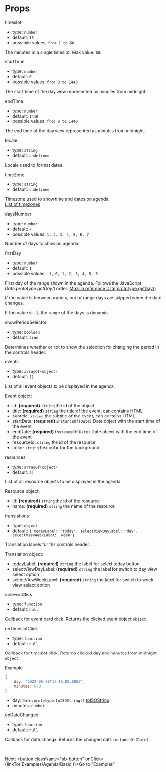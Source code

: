 

<Meta title="Docs/Props" />

# Props

<div className="subheading-2">timeslot</div>

- type: `number`
- default: `15`
- possibile values: `from 1 to 60`

The minutes in a single timeslot. Max value: `60`.

<div className="subheading-2">startTime</div>

- type: `number`
- default: `0`
- possible values: `from 0 to 1440`

The start time of the day view represented as minutes from midnight.

<div className="subheading-2">endTime</div>

- type: `number`
- default: `1440`
- possible values: `from 0 to 1440`

The end time of the day view represented as minutes from midnight.

<div className="subheading-2">locale</div>

- type: `string`
- default: `undefined`

Locale used to format dates.

<div className="subheading-2">timeZone</div>

- type: `string`
- default: `undefined`

Timezone used to show time and dates on agenda.<br />[List of timezones](https://en.wikipedia.org/wiki/List_of_tz_database_time_zones)

<div className="subheading-2">daysNumber</div>

- type: `number`
- default: `7`
- possible values: `1, 2, 3, 4, 5, 6, 7`

Number of days to show on agenda. <br />

<div className="subheading-2">firstDay</div>

- type: `number`
- default: `1`
- possible values: `-1, 0, 1, 2, 3, 4, 5, 6`

First day of the range shown in the agenda. Follows the JavaScript *Date.prototype.getDay()* order. [Mozilla reference Date.prototype.getDay()](https://developer.mozilla.org/en-US/docs/Web/JavaScript/Reference/Global_Objects/Date/getDay)

If the value is between `0` and `6`, out of range days are skipped when the date changes.

If the value is `-1`, the range of the days is dynamic.

<div className="subheading-2">showPeriodSelector</div>

- type: `boolean`
- default: `true`

Determines whether or not to show the selection for changing the period in the controls header.

<div className="subheading-2">events</div>

- type: `arrayOf(object)`
- default: `[]`

List of all event objects to be displayed in the agenda.

Event object:

- id: **(required)** `string` the id of the object
- title: **(required)**  `string` the title of the event, can contains HTML
- subtitle: `string` the subtitle of the event, can contains HTML
- startDate: **(required)** `instanceOf(Date)` Date object with the start time of the event 
- endDate: **(required)** `instanceOf(Date)` Date object with the end time of the event 
- resourceId: `string` the id of the resource
- color: `string` hex color for the background

<div className="subheading-2">resources</div>

- type: `arrayOf(object)`
- default: `[]`

List of all resource objects to be displayed in the agenda.

Resource object:

- id: **(required)** `string` the id of the resource
- name: **(required)** `string` the name of the resource


<div className="subheading-2">translations</div>

- type: `object`
- default: `{ todayLabel: 'today', selectViewDayLabel: 'day', selectViewWeekLabel: 'week'}`

Translation labels for the controls header.

Translation object:

- todayLabel: **(required)**  `string` the label for select today button
- selectViewDayLabel: **(required)**  `string` the label for switch to day view select option
- selectViewWeekLabel: **(required)** `string` the label for switch to week view select option

<div className="subheading-2">onEventClick</div>

- type: `function`
- default: `null`

Callback for event card click. Returns the clicked event object `object`.

<div className="subheading-2">onTimeslotClick</div>

- type: `function`
- default: `null`

Callback for timeslot click. Returns clicked day and minutes from midnight `object`.

Example

```js
{
    day: "2022-05-20T14:48:00.000Z",
    minutes: 670
}
```

- day: `Date.prototype.toISOString()` [toISOString](https://developer.mozilla.org/en-US/docs/Web/JavaScript/Reference/Global_Objects/Date/toISOString)
- minutes: `number`

<div className="subheading-2">onDateChanged</div>

- type: `function`
- default: `null`

Callback for date change. Returns the changed date `instanceOf(Date)`.

<br />

Next: <button className="sb-button" onClick={linkTo('Examples/Agenda/Basic')}>Go to "Examples"</button>